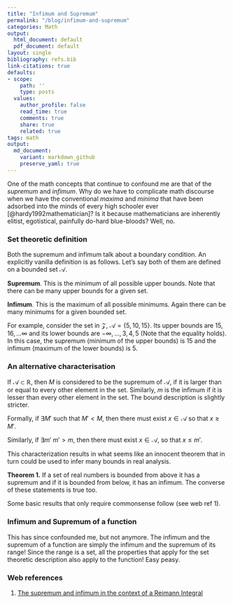 ```yaml
---
title: "Infimum and Supremum"
permalink: "/blog/infimum-and-supremum"
categories: Math
output:
  html_document: default
  pdf_document: default
layout: single
bibliography: refs.bib
link-citations: true
defaults:
- scope:
    path: ''
    type: posts
  values:
    author_profile: false
    read_time: true
    comments: true
    share: true
    related: true
tags: math
output:
  md_document:
    variant: markdown_github
    preserve_yaml: true
---
```


One of the math concepts that continue to confound me are that of the *supremum* and *infimum*. Why do we have to complicate math discourse when we have the conventional *maxima* and *minima* that have been adsorbed into the minds of every high schooler ever [@hardy1992mathematician]? Is it because mathematicians are inherently elitist, egotistical, painfully do-hard blue-bloods? Well, no.

### Set theoretic definition

Both the supremum and infimum talk about a boundary condition. An explicitly vanilla definition is as follows. Let's say both of them are defined on a bounded set $\mathcal{A}$.

**Supremum**. This is the minimum of all possible upper bounds. Note that there can be many upper bounds for a given set.

**Infimum**. This is the maximum of all possible minimums. Again there can be many minimums for a given bounded set.

For example, consider the set in $\mathcal{Z}$, $\mathcal{A} = \{5, 10, 15\}$. Its upper bounds are $15, 16, ... \infty$ and its lower bounds are $-\infty, ..., 3, 4, 5$ (Note that the equality holds). In this case, the supremum (minimum of the upper bounds) is $15$ and the infimum (maximum of the lower bounds) is $5$.

### An alternative characterisation

If $\mathcal{A} \subset \mathbb{R}$, then $M$ is considered to be the supremum of $\mathcal{A}$, if it is larger than or equal to every other element in the set. Similarly, $m$ is the infimum if it is lesser than every other element in the set. The bound description is slightly stricter.

Formally, if $\exists M'$ such that $M' < M$, then there must exist $x \in \mathcal{A}$ so that $x \ge M'$.

Similarly, if $\exists m'\  m' > m$, then there must exist $x \in \mathcal{A}$, so that $x \le m'$.

This characterization results in what seems like an innocent theorem that in turn could be used to infer many bounds in real analysis.

**Theorem 1.** If a set of real numbers is bounded from above it has a supremum and if it is bounded from below, it has an infimum. The converse of these statements is true too.

Some basic results that only require commonsense follow (see web ref 1).

### Infimum and Supremum of a function

This has since confounded me, but not anymore. The infimum and the supremum of a function are simply the infimum and the supremum of its range! Since the range is a set, all the properties that apply for the set theoretic description also apply to the function! Easy peasy.

### Web references

1.  [The supremum and infimum in the context of a Reimann Integral](https://www.math.ucdavis.edu/~hunter/m125b/ch2.pdf)
